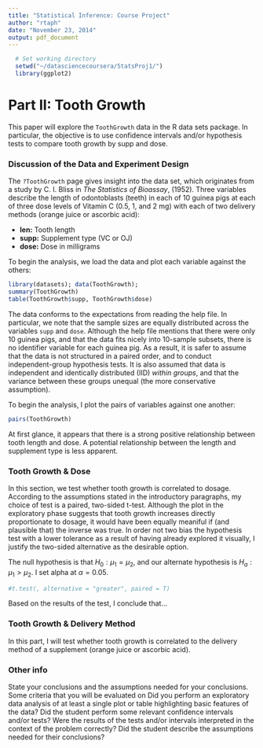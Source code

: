 ```yaml
---
title: "Statistical Inference: Course Project"
author: "rtaph"
date: "November 23, 2014"
output: pdf_document
---
```


```r
  # Set working directory
  setwd("~/datasciencecoursera/StatsProj1/")
  library(ggplot2)
```
# Part II: Tooth Growth

This paper will explore the `ToothGrowth` data in the R data sets package. In particular, the objective is to use confidence intervals and/or hypothesis tests to compare tooth growth by supp and dose.

### Discussion of the Data and Experiment Design
The `?ToothGrowth` page gives insight into the data set, which originates from a study by C. I. Bliss in *The Statistics of Bioassay*, (1952). Three variables describe the length of odontoblasts (teeth) in each of 10 guinea pigs at each of three dose levels of Vitamin C (0.5, 1, and 2 mg) with each of two delivery methods (orange juice or ascorbic acid):

* __len:__ Tooth length
* __supp:__	 Supplement type (VC or OJ)
* __dose:__	 Dose in milligrams

To begin the analysis, we load the data and plot each variable against the others:

```r
library(datasets); data(ToothGrowth);
summary(ToothGrowth)
table(ToothGrowth$supp, ToothGrowth$dose)
```
The data conforms to the expectations from reading the help file. In particular, we note that the sample sizes are equally distributed across the variables `supp` and `dose`. Although the help file mentions that there were only 10 guinea pigs, and that the data fits nicely into 10-sample subsets, there is no identifier variable for each guinea pig. As a result, it is safer to assume that the data is not structured in a paired order, and to conduct independent-group hypothesis tests. It is also assumed that data is independent and identically distributed (IID) _within groups_, and that the variance between these groups unequal (the more conservative assumption).

To begin the analysis, I plot the pairs of variables against one another:

```r
pairs(ToothGrowth)
```

At first glance, it appears that there is a strong positive relationship between tooth length and dose. A potential relationship between the length and supplement type is less apparent.

### Tooth Growth & Dose
In this section, we  test whether tooth growth is correlated to dosage. According to the assumptions stated in the introductory paragraphs, my choice of test is a paired, two-sided t-test. Although the plot in the exploratory phase suggests that tooth growth increases directly proportionate to dosage, it would have been equally meaniful if (and plausible that) the inverse was true. In order not two bias the hypothesis test with a lower tolerance as a result of having already explored it visually, I justify the two-sided alternative as the desirable option. 

The null hypothesis is that $H_{0}: \mu_{1} = \mu_{2}$, and our alternate hypothesis is $H_{a}: \mu_{1} > \mu_{2}$. I set alpha at $\alpha = 0.05$.

```r
#t.test(, alternative = "greater", paired = T)
```

Based on the results of the test, I conclude that...

### Tooth Growth & Delivery Method
In this part, I will test whether tooth growth is correlated to the delivery method of a supplement (orange juice or ascorbic acid).


### Other info
State your conclusions and the assumptions needed for your conclusions. 
Some criteria that you will be evaluated on
Did you  perform an exploratory data analysis of at least a single plot or table highlighting basic features of the data?
Did the student perform some relevant confidence intervals and/or tests?
Were the results of the tests and/or intervals interpreted in the context of the problem correctly? 
Did the student describe the assumptions needed for their conclusions?
